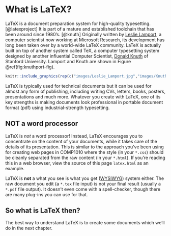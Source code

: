 # What is LaTeX? {#latex}

LaTeX is a document preparation system for high-quality typesetting. [@latexproject] It is part of a mature and established toolchain that has been around since 1980's. [@knuth] Originally written by [Leslie Lamport](https://en.wikipedia.org/wiki/Leslie_Lamport), a computer scientist
now working at Microsoft Research, its development has long been taken over by a world-wide LaTeX community. LaTeX is actually built on top of another system called TeX, a computer typesetting system designed by another influential Computer Scientist, [Donald Knuth](https://en.wikipedia.org/wiki/Donald_Knuth) of Stanford University. Lamport and Knuth are shown in Figure \@ref(fig:knuthport-fig).

```r
knitr::include_graphics(rep(c("images/Leslie_Lamport.jpg","images/KnuthAtOpenContentAlliance.jpg"),1))
```
LaTeX is typically used for technical documents but it can be used for almost any form of publishing, including writing CVs, letters, books, posters, presentations and much more. Whatever you create with LaTeX, one of its key strengths is making documents look professional in portable document format (pdf) using industrial-strength typesetting.

## NOT a word processor  
LaTeX is *not* a word processor! Instead, LaTeX encourages you to concentrate on the content of your documents, while it takes care of the details of its presentation. This is similar to the approach you've been using for creating web pages in COMP1010 where the style (in your `*.css`) should be cleanly separated from the raw content (in your `*.html`). If you're reading this in a web browser, view the source of this page `latex.html` as an example.

LaTeX is **not** a what you see is what you get ([WYSIWYG](https://en.wikipedia.org/wiki/WYSIWYG)) system either. The raw document you edit (a `*.tex` file input) is not your final result (usually a `*.pdf` file output). It doesn't even come with a spell-checker, though there are many plug-ins you can use for that.

## So what is LaTeX then?

The best way to understand LaTeX is to create some documents which we'll do in the next chapter.
